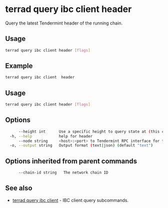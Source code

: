 # terrad query ibc client header

Query the latest Tendermint header of the running chain. 

## Usage

```sh Terrad
terrad query ibc client header [flags]
```

## Example
```sh Terrad
terrad query ibc client  header
```

## Usage

```sh Terrad
terrad query ibc client header [flags]
```

## Options

```sh Terrad
      --height int      Use a specific height to query state at (this can error if the node is pruning state)
  -h, --help            help for header
      --node string     <host>:<port> to Tendermint RPC interface for this chain (default "tcp://localhost:26657")
  -o, --output string   Output format (text|json) (default "text")
```

## Options inherited from parent commands

```sh Terrad
      --chain-id string   The network chain ID
```

## See also

* [terrad query ibc client](./terrad_query_ibc_client.mdx)	 - IBC client query subcommands.


